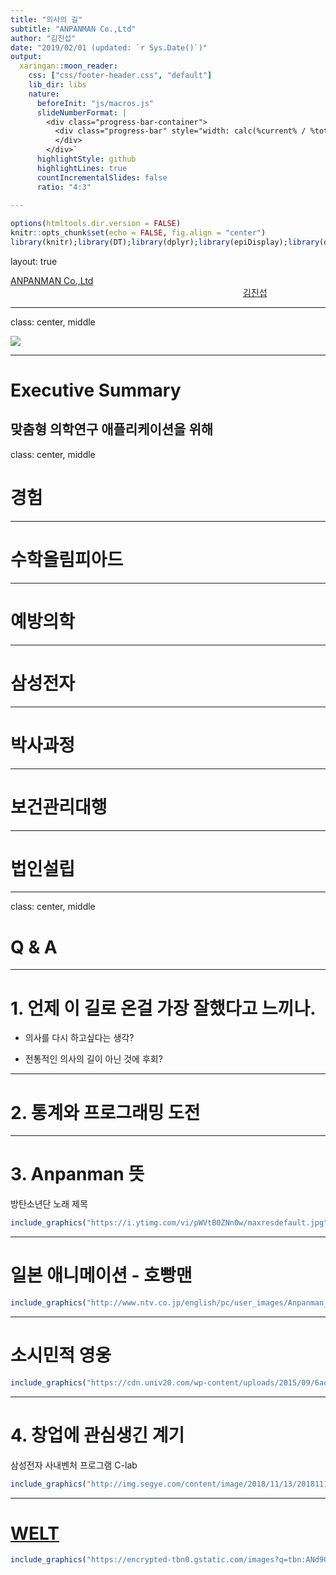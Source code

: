 ```yaml
---
title: "의사의 길"
subtitle: "ANPANMAN Co.,Ltd"
author: "김진섭"
date: "2019/02/01 (updated: `r Sys.Date()`)"
output:
  xaringan::moon_reader:
    css: ["css/footer-header.css", "default"]
    lib_dir: libs
    nature:
      beforeInit: "js/macros.js"
      slideNumberFormat: |
        <div class="progress-bar-container">
          <div class="progress-bar" style="width: calc(%current% / %total% * 100%);">
          </div>
        </div>`
      highlightStyle: github
      highlightLines: true
      countIncrementalSlides: false
      ratio: "4:3" 
      
---
```


```r
options(htmltools.dir.version = FALSE)
knitr::opts_chunk$set(echo = FALSE, fig.align = "center")
library(knitr);library(DT);library(dplyr);library(epiDisplay);library(data.table)
```

layout: true

<div class="my-footer"><span><a href="https://www.anpanman.co.kr">ANPANMAN Co.,Ltd</a>   
&emsp;&emsp;&emsp;&emsp;&emsp;&emsp;&emsp;&emsp;&emsp;&emsp;&emsp;&emsp;&emsp;
&emsp;&emsp;&emsp;&emsp;&emsp;&emsp;&emsp;&emsp;&emsp;&emsp;&emsp;&emsp;&emsp;
<a href="https://github.com/jinseob2kim">김진섭</a></span></div> 

---

class: center, middle

[![](https://raw.githubusercontent.com/anpanmancorp/Anpanman/master/horizontal_anpanman_transparent.png)](https://www.anpanman.co.kr)


---


# Executive Summary 

맞춤형 의학연구 애플리케이션을 위해
---


class: center, middle

# 경험 

---

# 수학올림피아드 

---

# 예방의학

---

# 삼성전자 

---

# 박사과정 

---

# 보건관리대행 

---

# 법인설립 

---

class: center, middle

# Q & A 

---

# 1. 언제 이 길로 온걸 가장 잘했다고 느끼나.

* 의사를 다시 하고싶다는 생각? 

* 전통적인 의사의 길이 아닌 것에 후회?

---

# 2. 통계와 프로그래밍 도전 

---

# 3. Anpanman 뜻

방탄소년단 노래 제목 

```r
include_graphics("https://i.ytimg.com/vi/pWVtB0ZNn0w/maxresdefault.jpg")
```

---

# 일본 애니메이션 - 호빵맨

```r
include_graphics("http://www.ntv.co.jp/english/pc/user_images/Anpanman_New_Sample_0907_logo.jpg")
```

---

# 소시민적 영웅


```r
include_graphics("https://cdn.univ20.com/wp-content/uploads/2015/09/6ad068981c0b84b8dc197ebd9b44bd2a.jpg")
```

---

# 4. 창업에 관심생긴 계기

삼성전자 사내벤처 프로그램 C-lab

```r
include_graphics("http://img.segye.com/content/image/2018/11/13/20181113003836_0.jpg")
```

---

# [**WELT**](https://www.weltcorp.com/)

```r
include_graphics("https://encrypted-tbn0.gstatic.com/images?q=tbn:ANd9GcSMwWnFkSB64-AzQn0dC2s6LHYmut4eRPeQBXmuz6xE3lIAnMy2")
```





